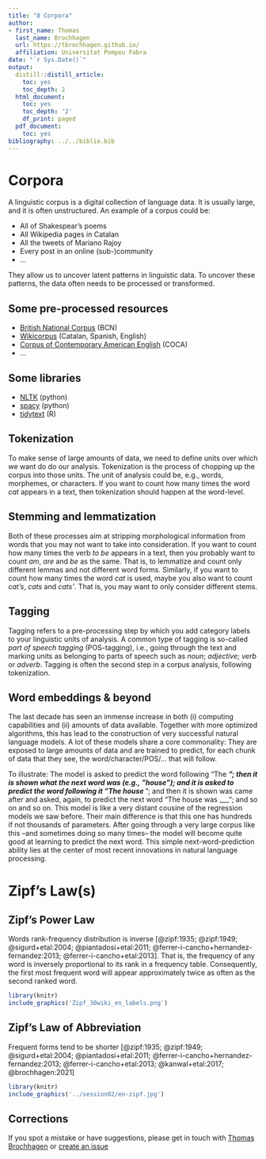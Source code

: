```yaml
---
title: "8 Corpora"
author:
- first_name: Thomas
  last_name: Brochhagen
  url: https://tbrochhagen.github.io/
  affiliation: Universitat Pompeu Fabra
date: "`r Sys.Date()`"
output:
  distill::distill_article:
    toc: yes
    toc_depth: 2
  html_document:
    toc: yes
    toc_depth: '2'
    df_print: paged
  pdf_document:
    toc: yes
bibliography: ../../biblio.bib
---
```


# Corpora

A linguistic corpus is a digital collection of language data. It is usually large, and it is often unstructured. An example of a corpus could be:

* All of Shakespear's poems
* All Wikipedia pages in Catalan
* All the tweets of Mariano Rajoy
* Every post in an online (sub-)community 
* ...

They allow us to uncover latent patterns in linguistic data. To uncover these patterns, the data often needs to be processed or transformed.

## Some pre-processed resources

* [British National Corpus](http://www.natcorp.ox.ac.uk/) (BCN)
* [Wikicorpus](https://www.lsi.upc.edu/~nlp/wikicorpus/) (Catalan, Spanish, English)
* [Corpus of Contemporary American English](https://www.english-corpora.org/coca/) (COCA)
* ...

## Some libraries

* [NLTK](https://www.nltk.org/) (python)
* [spacy](https://spacy.io/) (python)
* [tidytext](https://juliasilge.github.io/tidytext/) (R)

## Tokenization

To make sense of large amounts of data, we need to define units over which we want do do our analysis. Tokenization is the process of chopping up the corpus into those units. The unit of analysis could be, e.g., words, morphemes, or characters. If you want to count how many times the word *cat* appears in a text, then tokenization should happen at the word-level.


## Stemming and lemmatization

Both of these processes aim at stripping morphological information from words that you may not want to take into consideration. If you want to count how many times the verb *to be* appears in a text, then you probably want to count *am*, *are* and *be* as the same. That is, to lemmatize and count only different lemmas and not different word forms. Similarly, if you want to count how many times the word *cat* is used, maybe you also want to count *cat's*, *cats* and *cats'*. That is, you may want to only consider different stems. 



## Tagging
Tagging refers to a pre-processing step by which you add category labels to your linguistic units of analysis. A common type of tagging is so-called *part of speech tagging* (POS-tagging), i.e., going through the text and marking units as belonging to parts of speech such as *noun*; *adjective*; *verb* or *adverb*. Tagging is often the second step in a corpus analysis, following tokenization.


## Word embeddings & beyond

The last decade has seen an immense increase in both (i) computing capabilities and (ii) amounts of data available. Together with more optimized algorithms, this has lead to the construction of very successful natural language models. A lot of these models share a core commonality: They are exposed to large amounts of data and are trained to predict, for each chunk of data that they see, the word/character/POS/... that will follow.

To illustrate: The model is asked to predict the word following "The ___"; then it is shown what the next word was (e.g., "house"); and it is asked to predict the word following it "The house ___"; and then it is shown was came after and asked, again, to predict the next word "The house was ___"; and so on and so on. This model is like a very distant cousine of the regression models we saw before. Their main difference is that this one has hundreds if not thousands of parameters. After going through a very large corpus like this --and sometimes doing so many times-- the model will become quite good at learning to predict the next word. This simple next-word-prediction ability lies at the center of most recent innovations in natural language processing.

# Zipf's Law(s)


## Zipf's Power Law
Words rank-frequency distribution is inverse [@zipf:1935; @zipf:1949; @sigurd+etal:2004; @piantadosi+etal:2011;  @ferrer-i-cancho+hernandez-fernandez:2013; @ferrer-i-cancho+etal:2013]. That is, the frequency of any word is inversely proportional to its rank in a frequency table. Consequently, the first most frequent word will appear approximately twice as often as the second ranked word.


```r
library(knitr)
include_graphics('Zipf_30wiki_en_labels.png')
```

## Zipf's Law of Abbreviation
Frequent forms tend to be shorter [@zipf:1935; @zipf:1949; @sigurd+etal:2004; @piantadosi+etal:2011;  @ferrer-i-cancho+hernandez-fernandez:2013; @ferrer-i-cancho+etal:2013; @kanwal+etal:2017; @brochhagen:2021]

```r
library(knitr)
include_graphics('../session02/en-zipf.jpg')
```

## Corrections {.appendix}
If you spot a mistake or have suggestions, please get in touch with [Thomas Brochhagen](https://brochhagen.github.io) or [create an issue](https://github.com/metodesempirics/metodesempirics.github.io/issues/new)
